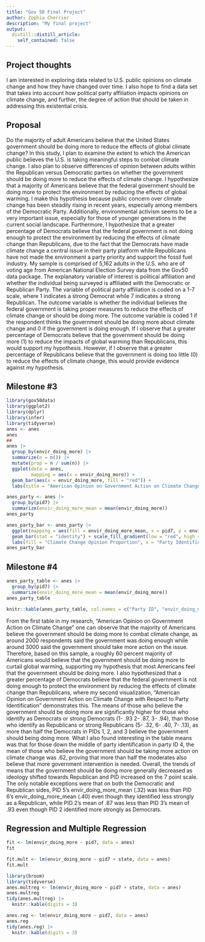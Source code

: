 ```yaml
---
title: "Gov 50 Final Project"
author: Zophia Cherrier
description: "My final project"
output:
  distill::distill_article:
    self_contained: false
---
```




## Project thoughts

I am interested in exploring data related to U.S. public opinions on climate change and how they have changed over time. I also hope to find a data set that takes into account how political party affiliation impacts opinions on climate change, and further, the degree of action that should be taken in addressing this existential crisis.  

## Proposal
 
Do the majority of adult Americans believe that the United States government should be doing more to reduce the effects of global climate change? In this study, I plan to examine the extent to which the American public believes the U.S. is taking meaningful steps to combat climate change. I also plan to observe differences of opinion between adults within the Republican versus Democratic parties on whether the government should be doing more to reduce the effects of climate change. I hypothesize that a majority of Americans believe that the federal government should be doing more to protect the environment by reducing the effects of global warming. I make this hypothesis because public concern over climate change has been steadily rising in recent years, especially among members of the Democratic Party. Additionally, environmental activism seems to be a very important issue, especially for those of younger generations in the current social landscape. Furthermore, I hypothesize that a greater percentage of Democrats believe that the federal government is not doing enough to protect the environment by reducing the effects of climate change than Republicans, due to the fact that the Democrats have made climate change a central issue in their party platform while Republicans have not made the environment a party priority and support the fossil fuel industry. My sample is comprised of 5,162 adults in the U.S. who are of voting age from American National Election Survey data from the Gov50 data package. The explanatory variable of interest is political affiliation and whether the individual being surveyed is affiliated with the Democratic or Republican Party. The variable of political party affiliation is coded on a 1-7 scale, where 1 indicates a strong Democrat while 7 indicates a strong Republican. The outcome variable is whether the individual believes the federal government is taking proper measures to reduce the effects of climate change or should be doing more. The outcome variable is coded 1 if the respondent thinks the government should be doing more about climate change and 0 if the government is doing enough. If I observe that a greater percentage of Democrats believe that the government should be doing more (1) to reduce the impacts of global warming than Republicans, this would support my hypothesis. However, if I observe that a greater percentage of Republicans believe that the government is doing too little (0) to reduce the effects of climate change, this would provide evidence against my hypothesis.

## Milestone #3

```r
library(gov50data)
library(ggplot2)
library(dplyr)
library(infer)
library(tidyverse)
anes <- anes 
anes
##
anes |>
  group_by(envir_doing_more) |>
  summarize(n = n()) |>
  mutate(prop = n / sum(n)) |>
  ggplot(data = anes, 
         mapping = aes(x = envir_doing_more)) +
  geom_bar(aes(x = envir_doing_more, fill = "red")) +
  labs(title = "American Opinion on Government Action on Climate Change", fill = "Count")

anes_party <- anes |>
  group_by(pid7) |>
  summarize(envir_doing_more_mean = mean(envir_doing_more))
anes_party

anes_party_bar <- anes_party |>
  ggplot(mapping = aes(fill = envir_doing_more_mean, x = pid7, y = envir_doing_more_mean)) +
  geom_bar(stat = "identity") + scale_fill_gradient(low = "red", high = "blue") +
  labs(fill = "Climate Change Opinion Proportion", x = "Party Identification 1 (Strong Democrat) to 7 (Strong Republican)", title = "American Opinion on Government Action on Climate Change With Respect to Party Identification")
anes_party_bar


```
## Milestone #4

```r
anes_party_table <- anes |>
  group_by(pid7) |>
  summarize(envir_doing_more_mean = mean(envir_doing_more)) 
anes_party_table

knitr::kable(anes_party_table, col.names = c("Party ID", "envir_doing_more_mean"))


```

From the first table in my research, "American Opinion on Government Action on Climate Change" one can observe that the majority of Americans believe the government should be doing more to combat climate change, as around 2000 respondents said the government was doing enough while around 3000 said the government should take more action on the issue. Therefore, based on this sample, a roughly 60 percent majority of Americans would believe that the government should be doing more to curtail global warming, supporting my hypothesis that most Americans feel that the government should be doing more. I also hypothesized that a greater percentage of Democrats believe that the federal government is not doing enough to protect the environment by reducing the effects of climate change than Republicans, where my second visualization, "American Opinion on Government Action on Climate Change with Respect to Party Identification" demonstrates this. The means of those who believe the government should be doing more are significantly higher for those who identify as Democrats or strong Democrats (1- .93 2- .87, 3- .94), than those who identify as Republicans or strong Republicans (5- .32, 6- .40, 7- .13), as more than half the Democrats in PIDs 1, 2, and 3 believe the government should being doing more. What I also found interesting in the table means was that for those down the middle of party identification in party ID 4, the mean of those who believe the government should be taking more action on climate change was .62, proving that more than half the moderates also believe that more government intervention is needed. Overall, the trends of means that the government should be doing more generally decreased as ideology shifted towards Republican and PID increased on the 7 point scale. The only notable exceptions were that on both the Democratic and Republican sides, PID 5's envir_doing_more_mean (.32) was less than PID 6's envir_doing_more_mean (.40) even though they identified less strongly as a Republican, while PID 2's mean of .87 was less than PID 3's mean of .93 even though PID 2 identified more strongly as Democrats.

## Regression and Multiple Regression

```r
fit <- lm(envir_doing_more ~ pid7, data = anes)
fit

fit.mult <- lm(envir_doing_more ~ pid7 + state, data = anes)
fit.mult
```
```r
library(broom)
library(tidyverse)
anes.multreg <- lm(envir_doing_more ~ pid7 + state, data = anes)
anes.multreg
tidy(anes.multreg) |>
  knitr::kable(digits = 3)

anes.reg <- lm(envir_doing_more ~ pid7, data = anes)
anes.reg
tidy(anes.reg) |>
  knitr::kable(digits = 3)
```






